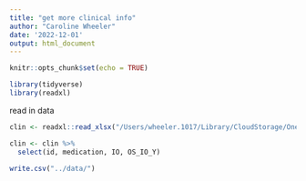 ```yaml
---
title: "get more clinical info"
author: "Caroline Wheeler"
date: '2022-12-01'
output: html_document
---
```


```r
knitr::opts_chunk$set(echo = TRUE)

library(tidyverse)
library(readxl)
```

read in data
```r
clin <- readxl::read_xlsx("/Users/wheeler.1017/Library/CloudStorage/OneDrive-SharedLibraries-TheOhioStateUniversityWexnerMedicalCenter/Spakowicz, Daniel - projects/exorien-melio/data/MEL_ICB_PFS.xlsx") 
```
```r
clin <- clin %>%
  select(id, medication, IO, OS_IO_Y)
```

```r
write.csv("../data/")
```


